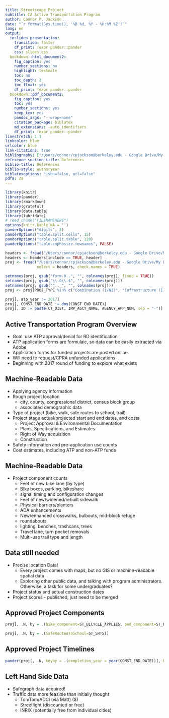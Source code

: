 ```yaml
---
title: Streetscape Project
subtitle: CA Active Transportation Program
author: Connor P. Jackson
date: "`r format(Sys.time(), '%B %d, %Y - %H:%M %Z')`"
lang: en
output:
  ioslides_presentation:
    transition: faster
    df_print: !expr pander::pander
    css: slides.css
  bookdown::html_document2:
    fig_caption: yes
    number_sections: no
    highlight: textmate
    toc: no
    toc_depth: 2
    toc_float: yes
    df_print: !expr pander::pander
  bookdown::pdf_document2:
    fig_caption: yes
    toc: yes
    number_sections: yes
    keep_tex: yes
    pandoc_args: "--wrap=none"
    citation_package: biblatex
    md_extensions: -auto_identifiers
    df_print: !expr pander::pander
linestretch: 1.1
linkcolor: blue
urlcolor: blue
link-citations: true
bibliography: ["/Users/connor/cpjackson@berkeley.edu - Google Drive/My Drive/CitationManagement/library.bib", grateful-refs.bib]
reference-section-title: References
biblio-title: References
biblio-style: authoryear
biblatexoptions: "isbn=false, url=false"
pdfa: 2a
---
```


```r
library(knitr)
library(pander)
library(rmarkdown)
library(grateful)
library(data.table)
library(lubridate)
# read_chunk("FILENAMEHERE")
options(knitr.kable.NA = '')
panderOptions("digits", 3)
panderOptions("table.split.cells", 15)
panderOptions("table.split.table", 120)
panderOptions("table.emphasize.rownames", FALSE)
```

```r
headers <- fread("/Users/connor/cpjackson@berkeley.edu - Google Drive/My Drive/Streetscape/ATP/headers.csv")
headers <- headers[include == TRUE, header]
proj <- fread("/Users/connor/cpjackson@berkeley.edu - Google Drive/My Drive/Streetscape/ATP/2017/ATP2017_data.csv", 
              select = headers, check.names = TRUE)

setnames(proj, gsub("form.0..", "", colnames(proj), fixed = TRUE))
setnames(proj, gsub("\\.0\\.$", "", colnames(proj)))
setnames(proj, gsub("^.._", "", colnames(proj)))
proj <- proj[PROJ_TYPE %in% c("Combination (I/NI)", "Infrastructure (I)")]

proj[, atp_year := 2017]
proj[, CONST_END_DATE := dmy(CONST_END_DATE)]
proj[, ID := paste(CT_DIST, IMP_AGCY_NAME, AGENCY_APP_NUM, sep = "-")]
```

## Active Transportation Program Overview

- Goal: use ATP approval/denial for RD identification
- ATP application forms are formulaic, so data can be easily extracted via Adobe
- Application forms for funded projects are posted online.
- Will need to request/CPRA unfunded applications
- Beginning with 2017 round of funding to explore what exists

## Machine-Readable Data

- Applying agency information
- Rough project location
  - city, county, congressional district, census block group
  - associated demographic data
- Type of project (bike, walk, safe routes to school, trail)
- Project stage actual/projected start and end dates, and costs
  - Project Approval & Environmental Documentation
  - Plans, Specifications, and Estimates
  - Right of Way acquisition
  - Construction
- Safety information and pre-application use counts
- Cost estimates, including ATP and non-ATP funds

## Machine-Readable Data

- Project component counts
  - Feet of new bike lane (by type)
  - Bike boxes, parking, bikeshare
  - signal timing and configuration changes
  - Feet of new/widened/rebuilt sidewalk
  - Physical barriers/planters
  - ADA enhancements
  - New/enhanced crosswalks, bulbouts, mid-block refuge
  - roundabouts
  - lighting, benches, trashcans, trees
  - Travel lane, turn pocket removals
  - Multi-use trail type and length

## Data still needed

- Precise location Data! 
  - Every project comes with maps, but no GIS or machine-readable spatial data
  - Exploring other public data, and talking with program administrators. Otherwise, a task for some undergraduates? 
- Project status and actual construction dates
- Project scores - published, just need to be merged

## Approved Project Components

```r
proj[, .N, by = .(bike_component=ST_BICYCLE_APPLIES, ped_component=ST_PED_APPLIES)]
```

```r
proj[, .N, by = .(SafeRoutesToSchool=ST_SRTS)]
```

## Approved Project Timelines

```r
pander(proj[, .N, keyby = .(completion_year = year(CONST_END_DATE))], keys.as.row.names = FALSE)
```

## Left Hand Side Data

- Safegraph data acquired! 
- Traffic data more feasible than initially thought
  - TomTom/ADCi (via Matt) ($)
  - Streetlight (discounted or free)
  - INRIX (potentially free from individual cities)


